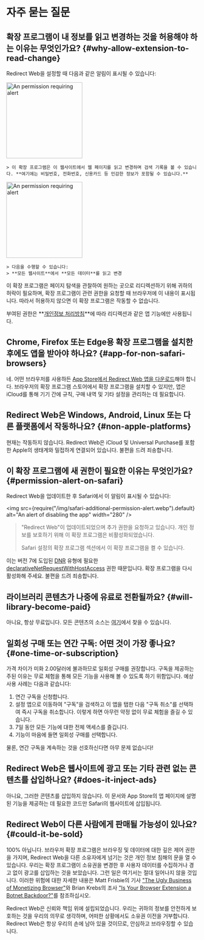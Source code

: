 
# 자주 묻는 질문

## 확장 프로그램이 내 정보를 읽고 변경하는 것을 허용해야 하는 이유는 무엇인가요? {#why-allow-extension-to-read-change}

Redirect Web을 설정할 때 다음과 같은 알림이 표시될 수 있습니다:

<IfBrowserStore stores='appStore'>
    <Image src={PermissionAlertSafari} alt="An permission requiring alert" width="200" margin="0 0 16px 0" hasShadow />

    > 이 확장 프로그램은 이 웹사이트에서 웹 페이지를 읽고 변경하며 검색 기록을 볼 수 있습니다. **여기에는 비밀번호, 전화번호, 신용카드 등 민감한 정보가 포함될 수 있습니다.**
</IfBrowserStore>

<IfBrowserStore stores='appStore' includes={false}>
    <Image src={PermissionAlertChrome} alt="An permission requiring alert" height="200" hasRoundedCorners hasShadow margin="0 0 16px 0" />

    > 다음을 수행할 수 있습니다:
    > **모든 웹사이트**에서 **모든 데이터**를 읽고 변경
</IfBrowserStore>

이 확장 프로그램은 페이지 탐색을 관찰하여 원하는 곳으로 리디렉션하기 위해 귀하의 허락이 필요하며, 확장 프로그램이 관련 권한을 요청할 때 브라우저에 이 내용이 표시됩니다. 따라서 허용하지 않으면 이 확장 프로그램은 작동할 수 없습니다.

부여된 권한은 **[개인정보 처리방침](./privacy-policy)**에 따라 리디렉션과 같은 앱 기능에만 사용됩니다.

## Chrome, Firefox 또는 Edge용 확장 프로그램을 설치한 후에도 앱을 받아야 하나요? {#app-for-non-safari-browsers}

네. 어떤 브라우저를 사용하든 [App Store에서 Redirect Web 앱을 다운로드](https://apps.apple.com/app/id1571283503)해야 합니다. 브라우저의 확장 프로그램 스토어에서 확장 프로그램을 설치할 수 있지만, 앱은 iCloud를 통해 기기 간에 규칙, 구매 내역 및 기타 설정을 관리하는 데 필요합니다.

## Redirect Web은 Windows, Android, Linux 또는 다른 플랫폼에서 작동하나요? {#non-apple-platforms}

현재는 작동하지 않습니다. Redirect Web은 iCloud 및 Universal Purchase를 포함한 Apple의 생태계와 밀접하게 연결되어 있습니다. 불편을 드려 죄송합니다.

## 이 확장 프로그램에 새 권한이 필요한 이유는 무엇인가요? {#permission-alert-on-safari}

Redirect Web을 업데이트한 후 Safari에서 이 알림이 표시될 수 있습니다:

<img src={require("/img/safari-additional-permission-alert.webp").default} alt="An alert of disabling the app" width="280" />

> "Redirect Web"이 업데이트되었으며 추가 권한을 요청하고 있습니다. 개인 정보를 보호하기 위해 이 확장 프로그램은 비활성화되었습니다.
>
> Safari 설정의 확장 프로그램 섹션에서 이 확장 프로그램을 켤 수 있습니다.

이는 버전 7에 도입된 [DNR](./rule-settings#type) 유형에 필요한 [declarativeNetRequestWithHostAccess](https://developer.apple.com/documentation/safariservices/safari_web_extensions/blocking_content_with_your_safari_web_extension) 권한 때문입니다. 확장 프로그램을 다시 활성화해 주세요. 불편을 드려 죄송합니다.

## 라이브러리 콘텐츠가 나중에 유료로 전환될까요? {#will-library-become-paid}

아니요, 항상 무료입니다. 모든 콘텐츠의 소스는 [여기](https://github.com/mshibanami/redirect-web/tree/main/library)에서 찾을 수 있습니다.

## 일회성 구매 또는 연간 구독: 어떤 것이 가장 좋나요? {#one-time-or-subscription}

가격 차이가 미화 2.00달러에 불과하므로 일회성 구매를 권장합니다.
구독을 제공하는 주된 이유는 무료 체험을 통해 모든 기능을 사용해 볼 수 있도록 하기 위함입니다. 예상 사용 사례는 다음과 같습니다:

1.  연간 구독을 신청합니다.
2.  설정 앱으로 이동하여 "구독"을 검색하고 이 앱을 탭한 다음 "구독 취소"를 선택하여 즉시 구독을 취소합니다. 이렇게 하면 아무런 약정 없이 무료 체험을 즐길 수 있습니다.
3.  7일 동안 모든 기능에 대한 전체 액세스를 즐깁니다.
4.  기능이 마음에 들면 일회성 구매를 선택합니다.

물론, 연간 구독을 계속하는 것을 선호하신다면 아무 문제 없습니다!

## Redirect Web은 웹사이트에 광고 또는 기타 관련 없는 콘텐츠를 삽입하나요? {#does-it-inject-ads}

아니요, 그러한 콘텐츠를 삽입하지 않습니다. 이 문서와 App Store의 앱 페이지에 설명된 기능을 제공하는 데 필요한 코드만 Safari의 웹사이트에 삽입됩니다.

## Redirect Web이 다른 사람에게 판매될 가능성이 있나요? {#could-it-be-sold}

100% 아닙니다. 브라우저 확장 프로그램은 브라우징 및 데이터에 대한 깊은 제어 권한을 가지며, Redirect Web을 다른 소유자에게 넘기는 것은 개인 정보 침해의 문을 열 수 있습니다. 우리는 확장 프로그램이 소유권을 변경한 후 사용자 데이터를 수집하거나 경고 없이 광고를 삽입하는 것을 보았습니다. 그런 일은 여기서는 절대 일어나지 않을 것입니다. 이러한 위험에 대한 자세한 내용은 Matt Frisbie의 기사 ["The Ugly Business of Monetizing Browser"](https://mattfrisbie.substack.com/p/the-ugly-business-of-monetizing-browser)와 Brian Krebs의 조사 ["Is Your Browser Extension a Botnet Backdoor?"](https://krebsonsecurity.com/2021/03/is-your-browser-extension-a-botnet-backdoor/)를 참조하십시오.

Redirect Web은 신뢰와 책임 위에 설립되었습니다. 우리는 귀하의 정보를 안전하게 보호하는 것을 우리의 의무로 생각하며, 어떠한 상황에서도 소유권 이전을 거부합니다. Redirect Web은 항상 우리의 손에 남아 있을 것이므로, 안심하고 브라우징할 수 있습니다.
